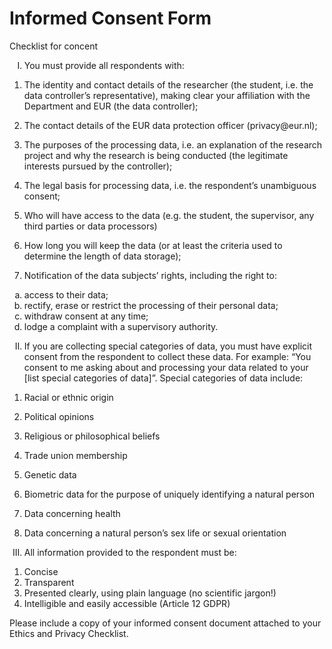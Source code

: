 # Informed Consent Form 

Checklist for concent

I. 	You must provide all respondents with: 

1. The identity and contact details of the researcher (the student, i.e. the data controller’s representative), making clear your affiliation with the Department and EUR (the data controller);

2. The contact details of the EUR data protection officer (privacy@eur.nl); 

3. The purposes of the processing data, i.e. an explanation of the research project and why the research is being conducted (the legitimate interests pursued by the controller); 

4. The legal basis for processing data, i.e. the respondent’s unambiguous consent; 

5. Who will have access to the data (e.g. the student, the supervisor, any third parties or data processors) 

6. How long you will keep the data (or at least the criteria used to determine the length of data storage); 

7. Notification of the data subjects’ rights, including the right to: 
a) access to their data; 
b) rectify, erase or restrict the processing of their personal data; 
c) withdraw consent at any time; 
d) lodge a complaint with a supervisory authority. 

II.	If you are collecting special categories of data, you must have explicit consent from the respondent to collect these data. For example: “You consent to me asking about and processing your data related to  your [list special categories of data]”. Special categories of data include:
  
1. Racial or ethnic origin 

2. Political opinions 

3. Religious or philosophical beliefs 
4. Trade union membership 
5. Genetic data 
6. Biometric data for the purpose of uniquely identifying a natural person 
7. Data concerning health 
8. Data concerning a natural person’s sex life or sexual orientation 

III.	All information provided to the respondent must be: 
1. Concise 
2. Transparent 
3. Presented clearly, using plain language (no scientific jargon!) 
4. Intelligible and easily accessible (Article 12 GDPR) 

Please include a copy of your informed consent document attached to your Ethics and Privacy Checklist.